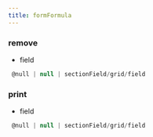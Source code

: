 ```yaml
---
title: formFormula
---
```


### remove

- field
```js 
 @null | null | sectionField/grid/field
```

### print

- field
```js 
 @null | null | sectionField/grid/field
```

